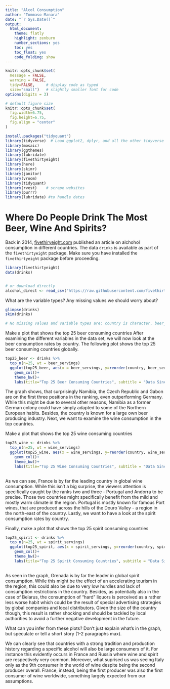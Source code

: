 ```yaml
---
title: "Alcol Consumption"
author: "Tommaso Manara"
date: "`r Sys.Date()`"
output:
  html_document:
    theme: flatly
    highlight: zenburn
    number_sections: yes
    toc: yes
    toc_float: yes
    code_folding: show
---
```



```r
knitr::opts_chunk$set(
  message = FALSE, 
  warning = FALSE, 
  tidy=FALSE,     # display code as typed
  size="small")   # slightly smaller font for code
options(digits = 3)

# default figure size
knitr::opts_chunk$set(
  fig.width=6.75, 
  fig.height=6.75,
  fig.align = "center"
)
```


```r
install.packages("tidyquant")
library(tidyverse)  # Load ggplot2, dplyr, and all the other tidyverse packages
library(mosaic)
library(ggthemes)
library(lubridate)
library(fivethirtyeight)
library(here)
library(skimr)
library(janitor)
library(vroom)
library(tidyquant)
library(rvest)    # scrape websites
library(purrr)  
library(lubridate) #to handle dates
```

# Where Do People Drink The Most Beer, Wine And Spirits?

Back in 2014, [fivethiryeight.com](https://fivethirtyeight.com/features/dear-mona-followup-where-do-people-drink-the-most-beer-wine-and-spirits/) published an article on alchohol consumption in different countries. The data `drinks` is available as part of the `fivethirtyeight` package. Make sure you have installed the `fivethirtyeight` package before proceeding.


```r
library(fivethirtyeight)
data(drinks)


# or download directly
alcohol_direct <- read_csv("https://raw.githubusercontent.com/fivethirtyeight/data/master/alcohol-consumption/drinks.csv")

```


What are the variable types? Any missing values we should worry about? 

```r
glimpse(drinks)
skim(drinks)

# No missing values and variable types are: country is character, beer_servings, spirit_servings and wine_servings are integers, total_litres_of_pure_alcohol is double. 
```


Make a plot that shows the top 25 beer consuming countries
After examining the different variables in the data set, we will now look at the beer consumption rates by country. The following plot shows the top 25 beer consuming countries globally.

```r
top25_beer <- drinks %>% 
  top_n(n=25, wt = beer_servings)
  ggplot(top25_beer, aes(x = beer_servings, y=reorder(country, beer_servings)))+
    geom_col()+
    theme_bw()+
    labs(title="Top 25 Beer Consuming Countries", subtitle = "Data Since 2010", x="", y="Number Of Servings")
```
The graph shows, that surprisingly Namibia, the Czech Republic and Gabon are on the first three positions in the ranking, even outperforming Germany. While this might be due to several other reasons, Namibia as a former German colony could have simply adapted to some of the Northern European habits. Besides, the country is known for a large own beer producing industry. Next, we want to examine the wine consumption in the top countries.

Make a plot that shows the top 25 wine consuming countries

```r
top25_wine <- drinks %>% 
  top_n(n=25, wt = wine_servings)
  ggplot(top25_wine, aes(x = wine_servings, y=reorder(country, wine_servings)))+
    geom_col()+
    theme_bw()+
    labs(title="Top 25 Wine Consuming Countries", subtitle = "Data Since 2010", x="", y="Number Of Servings")
    


```
As we can see, France is by far the leading country in global wine consumption. While this isn’t a big surprise, the viewers attention is specifically caught by the ranks two and three - Portugal and Andorra to be precise. Those two countries might specifically benefit from the mild and mostly warm climate in the region. Portugal is mostly known for famous Port wines, that are produced across the hills of the Douro Valley - a region in the north-east of the country. Lastly, we want to have a look at the spirit consumption rates by country.

Finally, make a plot that shows the top 25 spirit consuming countries
```r
top25_spirit <- drinks %>% 
  top_n(n=25, wt = spirit_servings)
  ggplot(top25_spirit, aes(x = spirit_servings, y=reorder(country, spirit_servings)))+
    geom_col()+
    theme_bw()+
    labs(title="Top 25 Spirit Consuming Countries", subtitle = "Data Since 2010", x="", y="Number Of Servings")
    
```

As seen in the graph, Grenada is by far the leader in global spirit consumption. While this might be the effect of an accelerating tourism in the region, this could also be due to very low hurdles and lack of consumption restrictions in the country. Besides, as potentially also in the case of Belarus, the consumption of “hard” liquors is perceived as a rather less worse habit which could be the result of special advertising strategies by global companies and local distributors. Given the size of the country though, this result is rather shocking and should be tackled by local authorities to avoid a further negative development in the future.

What can you infer from these plots? Don't just explain what's in the graph, but speculate or tell a short story (1-2 paragraphs max).

We can clearly see that countries with a strong tradition and production history regarding a specific alcohol will also be large consumers of it. For instance this evidently occurs in France and Russia where wine and spirit are respectively very common. Moreover, what suprised us was seeing Italy only as the 9th consumer in the world of wine despite being the second producer overall. France, instead, being the first producer was also the first consumer of wine worldwide, something largely expected from our assumptions. 

